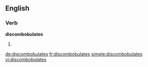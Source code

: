 ==English==

===Verb===
'''discombobulates'''

# {{en-third-person singular of|discombobulate}}

[[de:discombobulates]]
[[fr:discombobulates]]
[[simple:discombobulates]]
[[vi:discombobulates]]